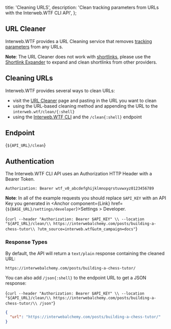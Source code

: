   title: 'Cleaning URLS',
  description:
    'Clean tracking parameters from URLs with the Interweb.WTF CLI API',
};


## URL Cleaner

Interweb.WTF provides a URL Cleaning service that removes [tracking parameters](/docs/concepts/tracking)
from any URLs.

**Note**: The URL Cleaner does not work with [shortlinks](/docs/concepts/shortlinks), please use the [Shortlink Expander](/docs/expand) to expand and clean shortlinks from other providers.

<ApiBetaNotice />

## Cleaning URLs

Interweb.WTF provides several ways to clean URLs:

- visit the [URL Cleaner](/clean) page and pasting in the URL you want to clean
- using the URL-based cleaning method and appending the URL to the `interweb.wtf/clean/{:shell}`
- using the [Interweb.WTF CLI](/docs/cli) and the `/clean{:shell}` endpoint

## Endpoint

<CodeBlock lang="shell">{`${API_URL}/clean`}</CodeBlock>

## Authentication

The Interweb.WTF CLI API uses an Authorization HTTP Header with a Bearer Token.

```http
Authorization: Bearer wtf_v0_abcdefghijklmnopqrstuvwxyz0123456789
```

**Note**: In all of the example requests you should replace `$API_KEY` with an API
Key you generated in <Anchor component={Link} href={`${BASE_URL}/settings/developer`}>Settings > Developer</Anchor>.

<CodeBlock lang="shell">{`curl --header "Authorization: Bearer $API_KEY" \\
  --location "${API_URL}/clean/\\
  https://interwebalchemy.com/posts/building-a-chess-tutor\\
  ?utm_source=interweb.wtf&utm_campaign=docs"`}</CodeBlock>

### Response Types

By default, the API will return a `text/plain` response containing the cleaned URL:

```text
https://interwebalchemy.com/posts/building-a-chess-tutor/
```

You can also add `/json{:shell}` to the endpoint URL to get a JSON response:

<CodeBlock lang="shell">{`curl --header "Authorization: Bearer $API_KEY" \\
  --location "${API_URL}/clean/\\
  https://interwebalchemy.com/posts/building-a-chess-tutor/\\
  /json"`}</CodeBlock>

```json
{
  "url": "https://interwebalchemy.com/posts/building-a-chess-tutor/"
}
```
